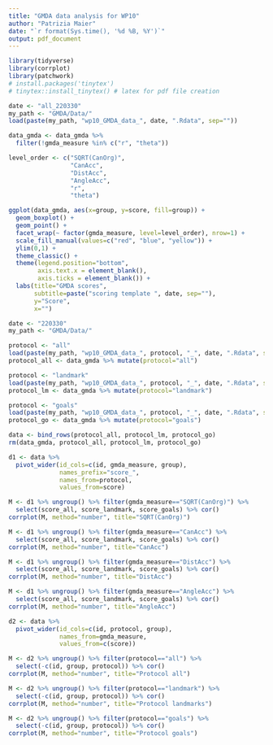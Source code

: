 ```yaml
---
title: "GMDA data analysis for WP10"
author: "Patrizia Maier"
date: "`r format(Sys.time(), '%d %B, %Y')`"
output: pdf_document
---
```



```r

library(tidyverse)
library(corrplot)
library(patchwork)
# install.packages('tinytex')
# tinytex::install_tinytex() # latex for pdf file creation

```


```r

date <- "all_220330"
my_path <- "GMDA/Data/"
load(paste(my_path, "wp10_GMDA_data_", date, ".Rdata", sep=""))

data_gmda <- data_gmda %>% 
  filter(!gmda_measure %in% c("r", "theta"))

level_order <- c("SQRT(CanOrg)",
                 "CanAcc",
                 "DistAcc",
                 "AngleAcc",
                 "r",
                 "theta") 

```


```r

ggplot(data_gmda, aes(x=group, y=score, fill=group)) +
  geom_boxplot() + 
  geom_point() + 
  facet_wrap(~ factor(gmda_measure, level=level_order), nrow=1) +
  scale_fill_manual(values=c("red", "blue", "yellow")) + 
  ylim(0,1) + 
  theme_classic() +
  theme(legend.position="bottom", 
        axis.text.x = element_blank(),
        axis.ticks = element_blank()) + 
  labs(title="GMDA scores",
       subtitle=paste("scoring template ", date, sep=""),
       y="Score",
       x="")

```

```r

date <- "220330"
my_path <- "GMDA/Data/"

protocol <- "all"
load(paste(my_path, "wp10_GMDA_data_", protocol, "_", date, ".Rdata", sep=""))
protocol_all <- data_gmda %>% mutate(protocol="all")

protocol <- "landmark"
load(paste(my_path, "wp10_GMDA_data_", protocol, "_", date, ".Rdata", sep=""))
protocol_lm <- data_gmda %>% mutate(protocol="landmark")

protocol <- "goals"
load(paste(my_path, "wp10_GMDA_data_", protocol, "_", date, ".Rdata", sep=""))
protocol_go <- data_gmda %>% mutate(protocol="goals")

data <- bind_rows(protocol_all, protocol_lm, protocol_go)
rm(data_gmda, protocol_all, protocol_lm, protocol_go)

```

```r

d1 <- data %>%
  pivot_wider(id_cols=c(id, gmda_measure, group),
              names_prefix="score_",
              names_from=protocol,
              values_from=score)

M <- d1 %>% ungroup() %>% filter(gmda_measure=="SQRT(CanOrg)") %>% 
  select(score_all, score_landmark, score_goals) %>% cor()
corrplot(M, method="number", title="SQRT(CanOrg)")

M <- d1 %>% ungroup() %>% filter(gmda_measure=="CanAcc") %>% 
  select(score_all, score_landmark, score_goals) %>% cor()
corrplot(M, method="number", title="CanAcc")

M <- d1 %>% ungroup() %>% filter(gmda_measure=="DistAcc") %>% 
  select(score_all, score_landmark, score_goals) %>% cor()
corrplot(M, method="number", title="DistAcc")

M <- d1 %>% ungroup() %>% filter(gmda_measure=="AngleAcc") %>% 
  select(score_all, score_landmark, score_goals) %>% cor()
corrplot(M, method="number", title="AngleAcc")
```

```r

d2 <- data %>%
  pivot_wider(id_cols=c(id, protocol, group),
              names_from=gmda_measure,
              values_from=c(score))

M <- d2 %>% ungroup() %>% filter(protocol=="all") %>% 
  select(-c(id, group, protocol)) %>% cor()
corrplot(M, method="number", title="Protocol all")

M <- d2 %>% ungroup() %>% filter(protocol=="landmark") %>% 
  select(-c(id, group, protocol)) %>% cor()
corrplot(M, method="number", title="Protocol landmarks")

M <- d2 %>% ungroup() %>% filter(protocol=="goals") %>% 
  select(-c(id, group, protocol)) %>% cor()
corrplot(M, method="number", title="Protocol goals")

```
